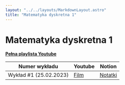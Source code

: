 ```yaml
---
layout: "../../layouts/MarkdownLayout.astro"
title: "Matematyka dyskretna 1"
---
```


# Matematyka dyskretna 1

[**Pełna playlista Youtube**](https://www.youtube.com/playlist?list=PLxnzOnUpNzMCBngo5cntWZPrCtTiSSSZF)

| Numer wykładu          | Youtube                              | Notion                                                                                                            |
| ---------------------- | ------------------------------------ | ----------------------------------------------------------------------------------------------------------------- |
| Wykład #1 (25.02.2023) | [Film](https://youtu.be/7112NGiQUFw) | [Notatki](https://zippy-tamarillo-525.notion.site/Matematyka-Dyskretna-Wyk-ad-1-eb64d4859695463ea30f0de98e910f95) |
